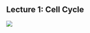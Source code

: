 ## Lecture 1: Cell Cycle

<div style="width: 160%; margin-left: auto; margin-right: auto">
![](./img/l1.jpg)
</div>
